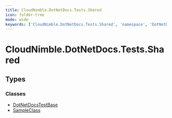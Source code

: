 ```yaml
---
title: CloudNimble.DotNetDocs.Tests.Shared
icon: folder-tree
mode: wide
keywords: ['CloudNimble.DotNetDocs.Tests.Shared', 'namespace', 'DotNetDocsTestBase', 'SampleClass']
---
```


# CloudNimble.DotNetDocs.Tests.Shared

## Types

### Classes

- [DotNetDocsTestBase](CloudNimble-DotNetDocs-Tests-Shared.DotNetDocsTestBase.mdx)
- [SampleClass](CloudNimble-DotNetDocs-Tests-Shared.SampleClass.mdx)

